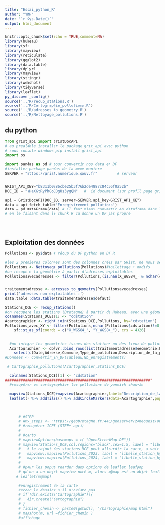 ```yaml
---
title: "Essai_python_R"
author: "YMH"
date: "`r Sys.Date()`"
output: html_document
---
```


```r
knitr::opts_chunk$set(echo = TRUE,comment=NA)
library(hubeau)
library(sf)
library(mapview)
library(reticulate)
library(ggplot2)
library(data.table)
library(dplyr)
library(mapview)
library(stringr)
library(webshot)
library(tidyverse)
library(leaflet)
py_discover_config()
source('../R/recup_stations.R')
source('../R/Cartographie_pollutions.R')
source('../R/adresses_to_geometry.R')
source('../R/Nettoyage_pollutions.R')
```

## du python



```python

from grist_api import GristDocAPI
# au prealable installer le package grit_api avec python
# sous console windows pip install grist_api
import os

import pandas as pd # pour convertir nos data en DF
#installer package pandas de la meme maniere
SERVER = "https://grist.numerique.gouv.fr"         # serveur


GRIST_API_KEY="b8311b0c86cbe25b3f76b2de4887c84c76f0a52b"
DOC_ID = "sHaXGtRyPh8oJDgUs3ygQM"   #  id document (sur profil page grist)

api = GristDocAPI(DOC_ID, server=SERVER,api_key=GRIST_API_KEY)
data = api.fetch_table('Enregistrement_pollutions')
data = pd.DataFrame(data) # il faut mieux convertir en dataframe dans le chunck python, 
# en le faisant dans le chunk R ca donne un DF pas propre





```

## Exploitation des données



```r
Pollutions <- py$data # récup du DF python en DF R

#les 2 premieres colonnes sont des colonnes créés par GRist, ne nous servent pas
Pollutions <- Nettoyage_pollutions(Pollutions)#toilettage + modifs
#on recupere la géométrie à partir d'adresses exploitables
Pollutionsavecadresses <- filter(Pollutions,(is.nan(X_WGS84_) & nchar(cdstation)!=8 & nchar(loc)>0))


traitementadresse <- adresses_to_geometry(Pollutionsavecadresses)
print('adresses non exploitables :')
data.table::data.table(traitementadresse$defaut)

Stations_DCE <- recup_stations()
#on recupere les stations (Bretagne) à partir de Hubeau, avec une géométrie
colnames(Stations_DCE)[1] <- "cdstation"
Acartographier <- right_join(Stations_DCE,Pollutions, by="cdstation")
Pollutions_avec_XY <- filter(Pollutions,nchar(Pollutions$cdstation)!=8) %>% filter(X_WGS84_!=0) %>% 
    sf::st_as_sf(coords = c("X_WGS84_", "Y_WGS84_"), crs = 4326)

  
  #on integre les geometries issues des stations ou des lieux de pollution
  Acartographier <- dplyr::bind_rows(list(traitementadresse$geometrie,Pollutions_avec_XY)) %>%
    select(c(Date,Adresse,Commune,Type_de_pollution,Description_de_la_pollution,Cours_d_eau_impacte,Duree_de_la_pollution))
#Donnees <- convertir_en_DF(Tableau,Nb_enregistrements)

 # Cartographie_pollutions(Acartographier,Stations_DCE)
   
  colnames(Stations_DCE)[1] <- "cdstation"
##################################################################"      
  #recupérer et cartographier les pollutions de yannick chauvin
  
  mapview(Stations_DCE)+mapview(Acartographier,label="Description_de_la_pollution",col.regions='green')
  leaflet() %>% addTiles() %>% addCircleMarkers(data=Acartographier,popup=Acartographier$Description_de_la_pollution)
  
  
     
      # #STEP 
      # WMS_steps <- "https://geobretagne.fr:443/geoserver/zoneouest/ows?SERVICE=WMS&REQUEST=GetCapabilities"
      # #recupérer ICPE (STEP+ agri)
      # 
      # #carto         
      # mapviewOptions(basemaps = c( "OpenStreetMap.DE"))
      # mapview(Stations_DCE,col.regions="black",cex=1.5, label = "libelle_station_hydrobio")+
      #   # le rajout des stations DCE peut allourdir la carte, a voir
      #   mapview::mapview(Pollutions_2023, label = "libelle_station_hydrobio",col.regions='blue') +
      #   mapview::mapview(Pollutions_2024, label = "libelle_station_hydrobio",col.regions='green')
      # 
      # #pour les popup rearder dans options de leaflet leafpop
      # qd on a un objet mapview noté m, alors m@map est un objet leaflet
     # leaflet(m@map)
      
      #enregistrement de la carte
      #creer le dossier s'il n'existe pas
      # if(!dir.exists("Cartographie")){
      #   dir.create("Cartographie")
      # }
      # fichier_chemin <- paste0(getwd(), "/Cartographie/map.html")
      # mapshot(m, url =fichier_chemin )
      #affichage

```


